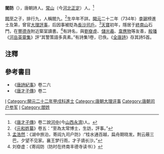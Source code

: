 '''閻防'''（{{bd|?||?|}}），唐朝詩人。[[常山|常山]]（今[[河北|河北]][[正定|正定]]）人。<ref>《[[唐才子傳|唐才子傳]]》卷二說[[河中|河中]](今[[山西|山西]][[永濟|永濟]])人。</ref>

[[閻至|閻至]]之子，排行九，人稱閻九。<ref>《[[元和姓纂|元和姓纂]]》卷五：“至為太常博士，生訪，評事。”</ref>生卒年不詳。[[開元|開元]]二十二年（734年）[[李琚_(状元)|李琚]]榜進士及第，曾官[[大理評事|大理評事]]，后因事被貶為[[長沙|長沙]][[司戶|司戶]]。<ref>[[孟浩然|孟浩然]]：《湖中旅泊，寄阎九司户防》:“桂水通百越，扁舟期晓发。荆云蔽三巴，夕望不见家。襄王梦行雨，才子谪长沙。”</ref>[[天宝_(唐朝)|天寶]]初年，隱居于[[終南山|終南山]]石門，在[[豐德寺|豐德寺]]附近築室讀書。<ref>刘昚虚：《寄阎防（防时在终南丰德寺读书）》</ref>有詩名，與[[劉眘虛|劉眘虛]]、[[儲光羲|儲光羲]]、[[韋應物|韋應物]]等友善，[[殷璠|殷璠]]《[[河岳英靈集|河岳英靈集]]》評“其警策語多真素。”有詩集1卷，已佚。《[[全唐詩|全唐詩]]》存其詩5首。

==注釋==
{{reflist}}
==參考書目==
*《[[唐詩紀事|唐詩紀事]]》卷二六
*《[[唐才子傳|唐才子傳]]》卷二
[[Category:唐朝詩人|I]]
[[Category:開元二十二年甲戌科進士|Category:開元二十二年甲戌科進士]]
[[Category:唐朝大理评事|Category:唐朝大理评事]]
[[Category:唐朝司户参军|Category:唐朝司户参军]]
[[Category:正定人|I]]
[[Category:閻姓|Category:閻姓]]